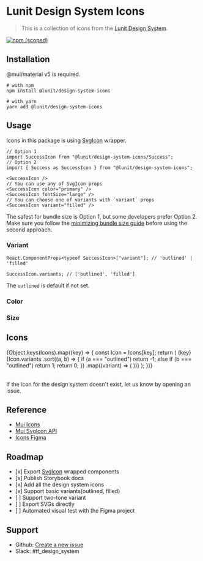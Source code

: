
<Meta of={IconStories} />

# Lunit Design System Icons

> This is a collection of icons from the [Lunit Design System](https://www.figma.com/file/ygzUKBGrGxEYzkhUwoOC3U/Lunit-Design-System?node-id=4604%3A96681).

[![npm (scoped)](https://img.shields.io/npm/v/@lunit/design-system-icons)](https://www.npmjs.com/package/@lunit/design-system-icons)

## Installation

@mui/material v5 is required.

```shell
# with npm
npm install @lunit/design-system-icons

# with yarn
yarn add @lunit/design-system-icons
```

## Usage

Icons in this package is using [SvgIcon](https://mui.com/components/icons/#svgicon) wrapper.

```tsx
// Option 1
import SuccessIcon from "@lunit/design-system-icons/Success";
// Option 2
import { Success as SuccessIcon } from "@lunit/design-system-icons";

<SuccessIcon />
// You can use any of SvgIcon props
<SuccessIcon color="primary" />
<SuccessIcon fontSize="large" />
// You can choose one of variants with `variant` props
<SuccessIcon variant="filled" />
```

The safest for bundle size is Option 1, but some developers prefer Option 2. Make sure you follow the [minimizing bundle size guide](https://mui.com/material-ui/guides/minimizing-bundle-size/#option-2) before using the second approach.

<Primary />

<Controls />

### Variant

<Canvas of={IconStories.Variant} sourceState="shown" />

```tsx
React.ComponentProps<typeof SuccessIcon>["variant"]; // 'outlined' | 'filled'

SuccessIcon.variants; // ['outlined', 'filled']
```

The `outlined` is default if not set.

### Color

<Canvas of={IconStories.Color} sourceState="shown" />

### Size

<Canvas of={IconStories.Size} sourceState="shown" />

## Icons

<Table size="small" sx={{ maxWidth: 480, color: "text.primary" }}>
  <TableBody>
    {Object.keys(Icons).map((key) => {
      const Icon = Icons[key];
      return (
        <TableRow key={key}>
          <TableCell>
            <Typography>{key}</Typography>
          </TableCell>
          <TableCell>
            {Icon.variants
              .sort((a, b) => {
                if (a === "outlined") return -1;
                else if (b === "outlined") return 1;
                return 0;
              })
              .map((variant) => (
                <span
                  key={Icon.displayName + variant}
                  title={`${Icon.displayName} ${variant}`}
                >
                  <Icon variant={variant} />
                </span>
              ))}
          </TableCell>
        </TableRow>
      );
    })}
  </TableBody>
</Table>

If the icon for the design system doesn't exist, let us know by opening an issue.

## Reference

- [Mui Icons](https://mui.com/components/icons/#svgicon)
- [Mui SvgIcon API](https://mui.com/material-ui/api/svg-icon/)
- [Icons Figma](https://www.figma.com/file/tlomwt8dT0GWikKqzYH7TO/Lunit_Icons_v1.1.0?node-id=12135%3A6066&mode=dev)

## Roadmap

- \[x] Export [SvgIcon](https://mui.com/components/icons/#svgicon) wrapped components
- \[x] Publish Storybook docs
- \[x] Add all the design system icons
- \[x] Support basic variants(outlined, filled)
- \[ ] Support two-tone variant
- \[ ] Export SVGs directly
- \[ ] Automated visual test with the Figma project

## Support

- Github: [Create a new issue](https://github.com/lunit-io/design-system/issues/new)
- Slack: #tf_design_system
